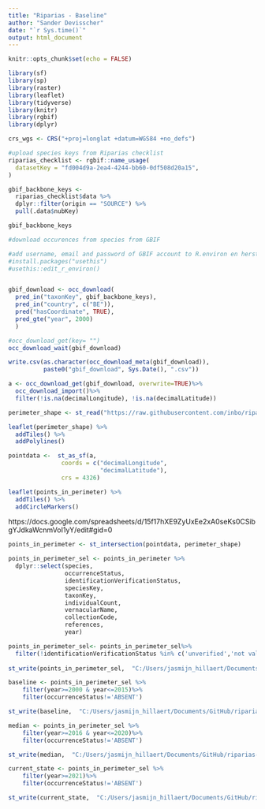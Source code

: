 ```yaml
---
title: "Riparias - Baseline"
author: "Sander Devisscher"
date: "`r Sys.time()`"
output: html_document
---
```


```r
knitr::opts_chunk$set(echo = FALSE)
```

```r
library(sf)
library(sp)
library(raster)
library(leaflet)
library(tidyverse)
library(knitr)
library(rgbif)
library(dplyr)

crs_wgs <- CRS("+proj=longlat +datum=WGS84 +no_defs")
```

```r
#upload species keys from Riparias checklist
riparias_checklist <- rgbif::name_usage(
  datasetKey = "fd004d9a-2ea4-4244-bb60-0df508d20a15", 
)

gbif_backbone_keys <- 
  riparias_checklist$data %>%
  dplyr::filter(origin == "SOURCE") %>%
  pull(.data$nubKey)

gbif_backbone_keys
```
```r
#download occurences from species from GBIF

#add username, email and password of GBIF account to R.environ en herstart Rstudio
#install.packages("usethis")
#usethis::edit_r_environ()


gbif_download <- occ_download(
  pred_in("taxonKey", gbif_backbone_keys),
  pred_in("country", c("BE")),
  pred("hasCoordinate", TRUE),
  pred_gte("year", 2000)
  )                              

#occ_download_get(key= "")
occ_download_wait(gbif_download)

write.csv(as.character(occ_download_meta(gbif_download)),
          paste0("gbif_download", Sys.Date(), ".csv"))

a <- occ_download_get(gbif_download, overwrite=TRUE)%>%
  occ_download_import()%>%
  filter(!is.na(decimalLongitude), !is.na(decimalLatitude)) 
```

```r
perimeter_shape <- st_read("https://raw.githubusercontent.com/inbo/riparias-prep/master/data/spatial/perimeter/Riparias_Official_StudyArea.geojson")
```

```r
leaflet(perimeter_shape) %>% 
  addTiles() %>% 
  addPolylines()
```


```r
pointdata <-  st_as_sf(a,
               coords = c("decimalLongitude",
                          "decimalLatitude"),
               crs = 4326)
```

```r
leaflet(points_in_perimeter) %>% 
  addTiles() %>% 
  addCircleMarkers()
```

https://docs.google.com/spreadsheets/d/15f17hXE9ZyUxEe2xA0seKs0CSibgYJdkaWcnmVoI1yY/edit#gid=0


```r
points_in_perimeter <- st_intersection(pointdata, perimeter_shape)

points_in_perimeter_sel <- points_in_perimeter %>%
  dplyr::select(species,
                occurrenceStatus,
                identificationVerificationStatus,
                speciesKey,
                taxonKey,
                individualCount,
                vernacularName,
                collectionCode,
                references,
                year)

points_in_perimeter_sel<- points_in_perimeter_sel%>%
  filter(!identificationVerificationStatus %in% c('unverified','not validated'))
  
st_write(points_in_perimeter_sel,  "C:/Users/jasmijn_hillaert/Documents/GitHub/riparias-prep/data/spatial/baseline/points_in_perimeter_sel.geojson")
```

```r
baseline <- points_in_perimeter_sel %>%
    filter(year>=2000 & year<=2015)%>%
    filter(occurrenceStatus!='ABSENT')

st_write(baseline,  "C:/Users/jasmijn_hillaert/Documents/GitHub/riparias-prep/data/spatial/baseline/baseline.geojson")

```
```r
median <- points_in_perimeter_sel %>%
    filter(year>=2016 & year<=2020)%>%
    filter(occurrenceStatus!='ABSENT')

st_write(median,  "C:/Users/jasmijn_hillaert/Documents/GitHub/riparias-prep/data/spatial/baseline/median.geojson")

```

```r
current_state <- points_in_perimeter_sel %>% 
    filter(year>=2021)%>%
    filter(occurrenceStatus!='ABSENT')

st_write(current_state,  "C:/Users/jasmijn_hillaert/Documents/GitHub/riparias-prep/data/spatial/baseline/current_state.geojson")
```




